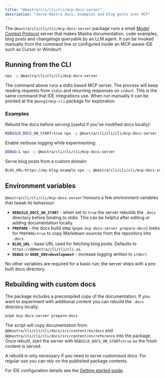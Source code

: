 ```yaml
---
title: "@mastra/cli/cli/cli/mcp-docs-server"
description: "Serve Mastra docs, examples and blog posts over MCP"
---
```


The `@mastra/cli/cli/cli/mcp-docs-server` package runs a small [Model Context
Protocol](https://github.com/modelcontextprotocol/mcp) server that makes
Mastra documentation, code examples, blog posts and changelogs
queryable by an LLM agent. It can be invoked manually from the command
line or configured inside an MCP-aware IDE such as Cursor or Windsurf.

## Running from the CLI

```bash
npx -y @mastra/cli/cli/cli/mcp-docs-server
```

The command above runs a stdio based MCP server. The process will keep
reading requests from `stdin` and returning responses on `stdout`. This
is the same command that IDE integrations use. When run manually it can
be pointed at the `@wong2/mcp-cli` package for exploration.

### Examples

Rebuild the docs before serving (useful if you've modified docs locally):

```bash
REBUILD_DOCS_ON_START=true npx -y @mastra/cli/cli/cli/mcp-docs-server
```

Enable verbose logging while experimenting:

```bash
DEBUG=1 npx -y @mastra/cli/cli/cli/mcp-docs-server
```

Serve blog posts from a custom domain:

```bash
BLOG_URL=https://my-blog.example npx -y @mastra/cli/cli/cli/mcp-docs-server
```

## Environment variables

`@mastra/cli/cli/cli/mcp-docs-server` honours a few environment variables that tweak
its behaviour:

- **`REBUILD_DOCS_ON_START`** - when set to `true` the server rebuilds
  the `.docs` directory before binding to stdio. This can be helpful
  after editing or adding documentation locally.
- **`PREPARE`** - the docs build step (`pnpm mcp-docs-server
prepare-docs`) looks for `PREPARE=true` to copy Markdown sources from
  the repository into `.docs`.
- **`BLOG_URL`** - base URL used for fetching blog posts.
  Defaults to `https://@@mastra/cli/cli/cli.ai`.
- **`DEBUG`** or **`NODE_ENV=development`** - increase logging written
  to `stderr`.

No other variables are required for a basic run; the server ships with a
pre-built docs directory.

## Rebuilding with custom docs

The package includes a precompiled copy of the documentation. If you
want to experiment with additional content you can rebuild the
`.docs` directory locally:

```bash
pnpm mcp-docs-server prepare-docs
```

The script will copy documentation from
`@@mastra/cli/cli/cli/docs/src/content/en/docs` and
`@@mastra/cli/cli/cli/docs/src/content/en/reference` into the package. Once rebuilt,
start the server with `REBUILD_DOCS_ON_START=true` so the fresh content
is served.

A rebuild is only necessary if you need to serve customised docs. For
regular use you can rely on the published package contents.

For IDE configuration details see the
[Getting started guide](/docs/getting-started/mcp-docs-server).
